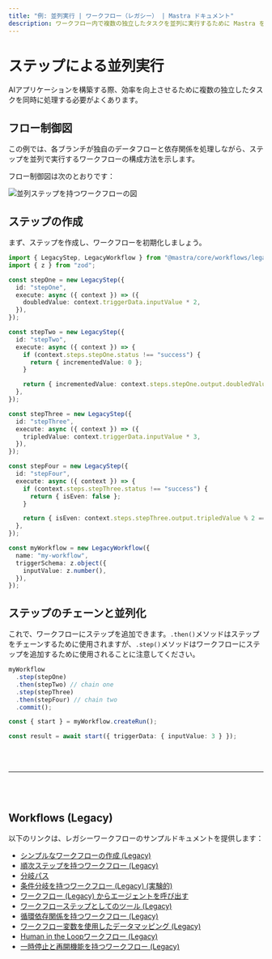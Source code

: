 ```yaml
---
title: "例: 並列実行 | ワークフロー（レガシー） | Mastra ドキュメント"
description: ワークフロー内で複数の独立したタスクを並列に実行するために Mastra を使用する例。
---
```





# ステップによる並列実行

AIアプリケーションを構築する際、効率を向上させるために複数の独立したタスクを同時に処理する必要がよくあります。



## フロー制御図

この例では、各ブランチが独自のデータフローと依存関係を処理しながら、ステップを並列で実行するワークフローの構成方法を示します。

フロー制御図は次のとおりです：

<img
  src="/parallel-chains.png"
  alt="並列ステップを持つワークフローの図"
  width={600}
/>



## ステップの作成

まず、ステップを作成し、ワークフローを初期化しましょう。

```ts showLineNumbers copy
import { LegacyStep, LegacyWorkflow } from "@mastra/core/workflows/legacy";
import { z } from "zod";

const stepOne = new LegacyStep({
  id: "stepOne",
  execute: async ({ context }) => ({
    doubledValue: context.triggerData.inputValue * 2,
  }),
});

const stepTwo = new LegacyStep({
  id: "stepTwo",
  execute: async ({ context }) => {
    if (context.steps.stepOne.status !== "success") {
      return { incrementedValue: 0 };
    }

    return { incrementedValue: context.steps.stepOne.output.doubledValue + 1 };
  },
});

const stepThree = new LegacyStep({
  id: "stepThree",
  execute: async ({ context }) => ({
    tripledValue: context.triggerData.inputValue * 3,
  }),
});

const stepFour = new LegacyStep({
  id: "stepFour",
  execute: async ({ context }) => {
    if (context.steps.stepThree.status !== "success") {
      return { isEven: false };
    }

    return { isEven: context.steps.stepThree.output.tripledValue % 2 === 0 };
  },
});

const myWorkflow = new LegacyWorkflow({
  name: "my-workflow",
  triggerSchema: z.object({
    inputValue: z.number(),
  }),
});
```



## ステップのチェーンと並列化

これで、ワークフローにステップを追加できます。`.then()`メソッドはステップをチェーンするために使用されますが、`.step()`メソッドはワークフローにステップを追加するために使用されることに注意してください。

```ts showLineNumbers copy
myWorkflow
  .step(stepOne)
  .then(stepTwo) // chain one
  .step(stepThree)
  .then(stepFour) // chain two
  .commit();

const { start } = myWorkflow.createRun();

const result = await start({ triggerData: { inputValue: 3 } });
```

<br />
<br />
<hr className="dark:border-[#404040] border-gray-300" />
<br />
<br />
<GithubLink
  link={
    "https://github.com/mastra-ai/mastra/blob/main/examples/basics/workflows-legacy/workflow-with-parallel-steps"
  }
/>



## Workflows (Legacy)

以下のリンクは、レガシーワークフローのサンプルドキュメントを提供します：

- [シンプルなワークフローの作成 (Legacy)](/examples/workflows_legacy/creating-a-workflow)
- [順次ステップを持つワークフロー (Legacy)](/examples/workflows_legacy/sequential-steps)
- [分岐パス](/examples/workflows_legacy/branching-paths)
- [条件分岐を持つワークフロー (Legacy) (実験的)](/examples/workflows_legacy/conditional-branching)
- [ワークフロー (Legacy) からエージェントを呼び出す](/examples/workflows_legacy/calling-agent)
- [ワークフローステップとしてのツール (Legacy)](/examples/workflows_legacy/using-a-tool-as-a-step)
- [循環依存関係を持つワークフロー (Legacy)](/examples/workflows_legacy/cyclical-dependencies)
- [ワークフロー変数を使用したデータマッピング (Legacy)](/examples/workflows_legacy/workflow-variables)
- [Human in the Loopワークフロー (Legacy)](/examples/workflows_legacy/human-in-the-loop)
- [一時停止と再開機能を持つワークフロー (Legacy)](/examples/workflows_legacy/suspend-and-resume)
